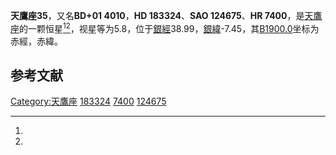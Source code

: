 {{Starbox begin
| name = 天鷹座35
}}
{{Starbox observe
| epoch = [[J2000.0|J2000.0]]
| constell = [[天鷹座|天鷹座]]<ref name=SIMBAD>{{cite web
 | url=http://simbad.u-strasbg.fr/simbad/sim-id?Ident=HR+7400
 | title=Pulsating variable Star
 | publisher=Centre de Données astronomiques de Strasbourg
 | work=SIMBAD
 | accessdate=2012-07-13
 | archive-date=2016-03-17
 | archive-url=https://web.archive.org/web/20160317213045/http://simbad.u-strasbg.fr/simbad/sim-id?Ident=HR+7400
 | dead-url=no
 }}</ref><ref name=DATA>{{cite web
 | url=http://vizier.u-strasbg.fr/viz-bin/VizieR-5?-out.add=.&-source=5050&-corr=PK=HR&-out.max=9999&HR=7400
 | title=VizieR Detailed Page
 | accessdate=2012-07-13
 | archive-date=2016-03-05
 | archive-url=https://web.archive.org/web/20160305041443/http://vizier.u-strasbg.fr/viz-bin/VizieR-5?-out.add=.&-source=5050&-corr=PK=HR&-out.max=9999&HR=7400
 | dead-url=no
 }}</ref>
| 星官 = 
| ra = {{RA|19|29|1}}<ref name=SIMBAD /><ref name=DATA />
| dec = {{DEC|+1|57|1}}<ref name=SIMBAD /><ref name=DATA />
| appmag_v = 5.8<ref name=SIMBAD /><ref name=DATA />
}}
{{Starbox character
| class = A0IVp<ref name=SIMBAD /><ref name=DATA />
| b-v = 0.08<ref name=SIMBAD /><ref name=DATA />
| u-b = 0.07<ref name=SIMBAD /><ref name=DATA />
| r-i = <ref name=SIMBAD /><ref name=DATA />
| variable = 
}}
{{Starbox astrometry
| radial_v = 0.07
| prop_mo_ra = 12
| parallax = 
| p_error = 
}}
{{Starbox catalog
| names =BD+01 4010，[[SAO星表|SAO]] 124675，[[HD星表|HD]] 183324，[[HR星表|HR]] 7400}}
{{Starbox reference |Simbad=HR+7400}}
{{Starbox end}}

'''天鷹座35'''，又名'''BD+01 4010'''，'''HD 183324'''、'''SAO 124675'''、'''HR 7400'''，是[[天鷹座|天鷹座]]的一颗恒星<ref name=SIMBAD /><ref name=DATA />，视星等为5.8，位于[[銀道座標系|銀經]]38.99，[[銀道座標系|銀緯]]-7.45，其[[B1900.0|B1900.0]]坐标为赤經{{RA|19|23|57.6}}，赤緯{{DEC|+1|-7.45|46}}。

== 参考文献 ==
{{reflist}}

{{star-stub}}

{{天鷹座恒星}}
{{星官|右旗|9|12}}
[[Category:天鷹座|Category:天鷹座]]
[[Category:HD和HDE天體|183324]]
[[Category:HR天體|7400]]
[[Category:SAO天體|124675]]